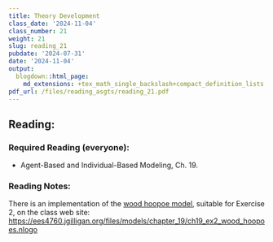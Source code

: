 ```yaml
---
title: Theory Development
class_date: '2024-11-04'
class_number: 21
weight: 21
slug: reading_21
pubdate: '2024-07-31'
date: '2024-11-04'
output:
  blogdown::html_page:
    md_extensions: +tex_math_single_backslash+compact_definition_lists
pdf_url: /files/reading_asgts/reading_21.pdf
---
```

## Reading:

### Required Reading (everyone):

* Agent-Based and Individual-Based Modeling, Ch. 19.

### Reading Notes:


There is an implementation of the [wood hoopoe model](/files/models/chapter_19/ch19_ex2_wood_hoopoes.nlogo), suitable for Exercise 2, on the class web site: <https://ees4760.jgilligan.org/files/models/chapter_19/ch19_ex2_wood_hoopoes.nlogo>

